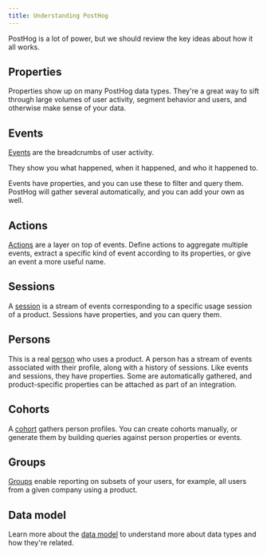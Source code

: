 ```yaml
---
title: Understanding PostHog
---
```


PostHog is a lot of power, but we should review the key ideas about how it all works.

## Properties

Properties show up on many PostHog data types. They're a great way to sift through large volumes of user activity, segment behavior and users, and otherwise make sense of your data.

## Events

[Events](/docs/data/events) are the breadcrumbs of user activity.

They show you what happened, when it happened, and who it happened to.

Events have properties, and you can use these to filter and query them. PostHog will gather several automatically, and you can add your own as well.

## Actions

[Actions](/docs/data/actions) are a layer on top of events. Define actions to aggregate multiple events, extract a specific kind of event according to its properties, or give an event a more useful name.

## Sessions

A [session](/docs/data/sessions) is a stream of events corresponding to a specific usage session of a product. Sessions have properties, and you can query them.

## Persons

This is a real [person](/docs/data/persons) who uses a product. A person has a stream of events associated with their profile, along with a history of sessions. Like events and sessions, they have properties. Some are automatically gathered, and product-specific properties can be attached as part of an integration.

## Cohorts

A [cohort](/docs/data/cohorts) gathers person profiles. You can create cohorts manually, or generate them by building queries against person properties or events.

## Groups

[Groups](/docs/data/groups) enable reporting on subsets of your users, for example, all users from a given company using a product.

## Data model

Learn more about the [data model](/docs/how-posthog-works/data-model) to understand more about data types and how they're related.